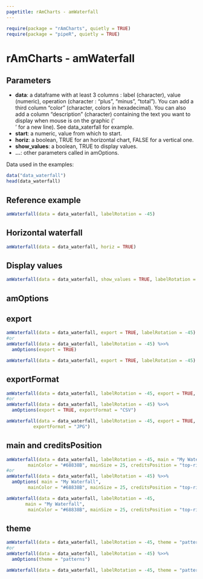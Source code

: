 ```yaml
---
pagetitle: rAmCharts - amWaterfall
---
```


```r
require(package = "rAmCharts", quietly = TRUE)
require(package = "pipeR", quietly = TRUE)
```

<h1>rAmCharts - amWaterfall</h1>

## Parameters

* __data__: a dataframe with at least 3 columns : label (character), value (numeric), operation (character : "plus", "minus", "total"). You can add a third column "color" (character, colors in hexadecimal). You can also add a column "description" (character) containing the text you want to display when mouse is on the graphic ('<br>' for a new line). See data_xaterfall for example.
* __start__: a numeric, value from which to start.
* __horiz__: a boolean, TRUE for an horizontal chart, FALSE for a vertical one.
* __show_values__: a boolean, TRUE to display values.
* __...__: other parameters called in amOptions. 

Data used in the examples:
```r
data("data_waterfall")
head(data_waterfall)
```

## Reference example

```r
amWaterfall(data = data_waterfall, labelRotation = -45)
```

## Horizontal waterfall
```r
amWaterfall(data = data_waterfall, horiz = TRUE)
```

## Display values
```r
amWaterfall(data = data_waterfall, show_values = TRUE, labelRotation = -45)
```

<h2 class="partdivtitle">amOptions</h2>

## export
```r
amWaterfall(data = data_waterfall, export = TRUE, labelRotation = -45)
#or
amWaterfall(data = data_waterfall, labelRotation = -45) %>>% 
  amOptions(export = TRUE)
```
```r
amWaterfall(data = data_waterfall, export = TRUE, labelRotation = -45)
```
  
## exportFormat
```r
amWaterfall(data = data_waterfall, labelRotation = -45, export = TRUE, exportFormat = "JPG")
#or
amWaterfall(data = data_waterfall, labelRotation = -45) %>>% 
  amOptions(export = TRUE, exportFormat = "CSV")
```
```r
amWaterfall(data = data_waterfall, labelRotation = -45, export = TRUE, 
          exportFormat = "JPG")
```

## main and creditsPosition
```r
amWaterfall(data = data_waterfall, labelRotation = -45, main = "My Waterfall",
        mainColor = "#68838B", mainSize = 25, creditsPosition = "top-right")
#or
amWaterfall(data = data_waterfall, labelRotation = -45) %>>% 
  amOptions( main = "My Waterfall",
        mainColor = "#68838B", mainSize = 25, creditsPosition = "top-right")
```
```r
amWaterfall(data = data_waterfall, labelRotation = -45, 
       main = "My Waterfall",
        mainColor = "#68838B", mainSize = 25, creditsPosition = "top-right")
```

## theme
```r
amWaterfall(data = data_waterfall, labelRotation = -45, theme = "patterns")
#or
amWaterfall(data = data_waterfall, labelRotation = -45) %>>% 
  amOptions(theme = "patterns")
```
```r
amWaterfall(data = data_waterfall, labelRotation = -45, theme = "patterns")
```
